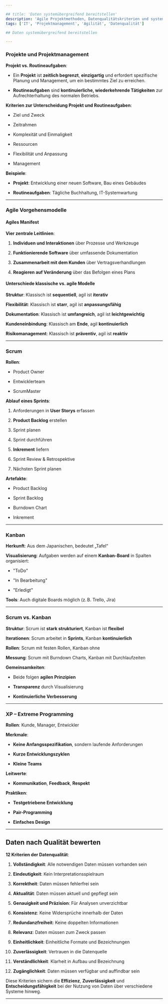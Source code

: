 ```yaml
---

## title: 'Daten systemübergreifend bereitstellen'  
description: 'Agile Projektmethoden, Datenqualitätskriterien und systemübergreifende Datenbereitstellung im IT-Kontext'  
tags: ['IT', 'Projektmanagement', 'Agilität', 'Datenqualität']

## Daten systemübergreifend bereitstellen

---
```


### **Projekte und Projektmanagement**

**Projekt vs. Routineaufgaben**:
   
   - Ein **Projekt** ist **zeitlich begrenzt**, **einzigartig** und erfordert spezifische Planung und Management, um ein bestimmtes Ziel zu erreichen.
        
   - **Routineaufgaben** sind **kontinuierliche, wiederkehrende Tätigkeiten** zur Aufrechterhaltung des normalen Betriebs.
        
 **Kriterien zur Unterscheidung Projekt und Routineaufgaben**:
    
   - Ziel und Zweck
        
   - Zeitrahmen
        
   - Komplexität und Einmaligkeit
        
   - Ressourcen
        
   - Flexibilität und Anpassung
        
   - Management
        
 **Beispiele**:
    
   - **Projekt**: Entwicklung einer neuen Software, Bau eines Gebäudes
        
   - **Routineaufgaben**: Tägliche Buchhaltung, IT-Systemwartung
        

---

### **Agile Vorgehensmodelle**

#### Agiles Manifest

**Vier zentrale Leitlinien**:
    
   1. **Individuen und Interaktionen** über Prozesse und Werkzeuge
        
   2. **Funktionierende Software** über umfassende Dokumentation
        
   3. **Zusammenarbeit mit dem Kunden** über Vertragsverhandlungen
        
   4. **Reagieren auf Veränderung** über das Befolgen eines Plans
        

#### Unterschiede klassische vs. agile Modelle

 **Struktur**: Klassisch ist **sequentiell**, agil ist **iterativ**
    
 **Flexibilität**: Klassisch ist **starr**, agil ist **anpassungsfähig**
    
 **Dokumentation**: Klassisch ist **umfangreich**, agil ist **leichtgewichtig**
    
 **Kundeneinbindung**: Klassisch am **Ende**, agil **kontinuierlich**
    
 **Risikomanagement**: Klassisch ist **präventiv**, agil ist **reaktiv**
    

---

### **Scrum**

 **Rollen**:
    
   - Product Owner
        
   - Entwicklerteam
        
   - ScrumMaster
        
 **Ablauf eines Sprints**:
    
   1. Anforderungen in **User Storys** erfassen
        
   2. **Product Backlog** erstellen
        
   3. Sprint planen
        
   4. Sprint durchführen
        
   5. **Inkrement** liefern
        
   6. Sprint Review & Retrospektive
        
   7. Nächsten Sprint planen
        
**Artefakte**:
    
   - Product Backlog
        
   - Sprint Backlog
        
   - Burndown Chart
        
   - Inkrement
        

---

### **Kanban**

 **Herkunft**: Aus dem Japanischen, bedeutet „Tafel“
    
 **Visualisierung**: Aufgaben werden auf einem **Kanban-Board** in Spalten organisiert:
    
   - "ToDo"
        
   - "In Bearbeitung"
        
   - "Erledigt"
        
 **Tools**: Auch digitale Boards möglich (z. B. Trello, Jira)
    

---

### **Scrum vs. Kanban**

**Struktur**: Scrum ist **stark strukturiert**, Kanban ist **flexibel**
    
**Iterationen**: Scrum arbeitet in **Sprints**, Kanban **kontinuierlich**
    
**Rollen**: Scrum mit festen Rollen, Kanban ohne
    
**Messung**: Scrum mit Burndown Charts, Kanban mit Durchlaufzeiten
    

**Gemeinsamkeiten**:

- Beide folgen **agilen Prinzipien**
    
- **Transparenz** durch Visualisierung
    
- **Kontinuierliche Verbesserung**
    

---

### **XP – Extreme Programming**

**Rollen**: Kunde, Manager, Entwickler
    
**Merkmale**:
    
   - **Keine Anfangsspezifikation**, sondern laufende Anforderungen
        
   - **Kurze Entwicklungszyklen**
        
   - **Kleine Teams**
        
 **Leitwerte**:
    
   - **Kommunikation**, **Feedback**, **Respekt**
        
 **Praktiken**:
    
   - **Testgetriebene Entwicklung**
        
   - **Pair-Programming**
        
   - **Einfaches Design**
        

---

##  **Daten nach Qualität bewerten**

**12 Kriterien der Datenqualität**:
    
   1. **Vollständigkeit**: Alle notwendigen Daten müssen vorhanden sein
        
   2. **Eindeutigkeit**: Kein Interpretationsspielraum
        
   3. **Korrektheit**: Daten müssen fehlerfrei sein
        
   4. **Aktualität**: Daten müssen aktuell und gepflegt sein
        
   5. **Genauigkeit und Präzision**: Für Analysen unverzichtbar
        
   6. **Konsistenz**: Keine Widersprüche innerhalb der Daten
        
   7. **Redundanzfreiheit**: Keine doppelten Informationen
        
   8. **Relevanz**: Daten müssen zum Zweck passen
        
   9. **Einheitlichkeit**: Einheitliche Formate und Bezeichnungen
        
 10. **Zuverlässigkeit**: Vertrauen in die Datenquelle
        
 11. **Verständlichkeit**: Klarheit in Aufbau und Bezeichnung
        
 12. **Zugänglichkeit**: Daten müssen verfügbar und auffindbar sein
        

Diese Kriterien sichern die **Effizienz**, **Zuverlässigkeit** und **Entscheidungsfähigkeit** bei der Nutzung von Daten über verschiedene Systeme hinweg.

---